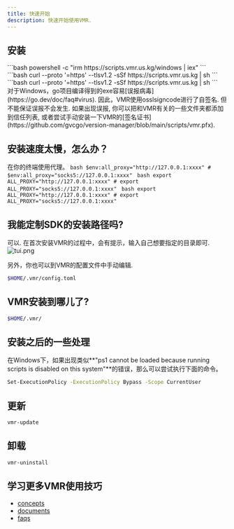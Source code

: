 ```yaml
---
title: 快速开始
description: 快速开始使用VMR.
---
```



## 安装

<Tabs>
  <TabItem label="Windows" icon="seti:windows">
    ```bash
    powershell -c "irm https://scripts.vmr.us.kg/windows | iex"
    ```
  </TabItem>
  <TabItem label="MacOS" icon="apple">
    ```bash
    curl --proto '=https' --tlsv1.2 -sSf https://scripts.vmr.us.kg | sh
    ```
  </TabItem>
  <TabItem label="Linux" icon="linux">
    ```bash
    curl --proto '=https' --tlsv1.2 -sSf https://scripts.vmr.us.kg | sh
    ```
  </TabItem>
</Tabs>

<Aside type="caution" title="Note">
  对于Windows，go项目编译得到的exe容易[误报病毒](https://go.dev/doc/faq#virus). 因此，VMR使用osslsigncode进行了自签名. 
  但不能保证误报不会发生. 如果出现误报, 你可以把和VMR有关的一些文件夹都添加到信任列表, 或者尝试手动安装一下VMR的[签名证书](https://github.com/gvcgo/version-manager/blob/main/scripts/vmr.pfx).
</Aside>

## 安装速度太慢，怎么办？

在你的终端使用代理。
<Tabs>
  <TabItem label="Windows" icon="seti:windows">
    ```bash
    $env:all_proxy="http://127.0.0.1:xxxx"
    # $env:all_proxy="socks5://127.0.0.1:xxxx"
    ```
  </TabItem>
  <TabItem label="MacOS" icon="apple">
    ```bash
    export ALL_PROXY="http://127.0.0.1:xxxx"
    # export ALL_PROXY="socks5://127.0.0.1:xxxx"
    ```
  </TabItem>
  <TabItem label="Linux" icon="linux">
    ```bash
    export ALL_PROXY="http://127.0.0.1:xxxx"
    # export ALL_PROXY="socks5://127.0.0.1:xxxx"
    ```
  </TabItem>
</Tabs>

## 我能定制SDK的安装路径吗?

可以. 在首次安装VMR的过程中，会有提示，输入自己想要指定的目录即可. 
![tui.png](../../../../assets/vmr_install_dir.png)

另外，你也可以到VMR的配置文件中手动编辑.
```bash
$HOME/.vmr/config.toml
```

## VMR安装到哪儿了?

```bash
$HOME/.vmr/
```

## 安装之后的一些处理

在Windows下，如果出现类似**"ps1 cannot be loaded because running scripts is disabled on this system"**的错误，那么可以尝试执行下面的命令。
```bash
Set-ExecutionPolicy -ExecutionPolicy Bypass -Scope CurrentUser
```

## 更新

```bash
vmr-update
```

## 卸载

```bash
vmr-uninstall
```

## 学习更多VMR使用技巧

- [concepts](/zh-cn/starts/concepts/)
- [documents](/zh-cn/guides/tutorial/)
- [faqs](/zh-cn/guides/faq/)
